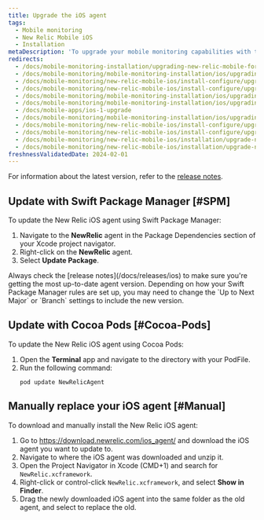```yaml
---
title: Upgrade the iOS agent
tags:
  - Mobile monitoring
  - New Relic Mobile iOS
  - Installation
metaDescription: 'To upgrade your mobile monitoring capabilities with the latest iOS agent, start here.'
redirects:
  - /docs/mobile-monitoring-installation/upgrading-new-relic-mobile-for-ios-apps
  - /docs/mobile-monitoring/mobile-monitoring-installation/ios/upgrading-new-relic-mobiles-ios-sdk
  - /docs/mobile-monitoring/new-relic-mobile-ios/install-configure/upgrading-new-relic-mobiles-ios-sdk
  - /docs/mobile-monitoring/new-relic-mobile-ios/install-configure/upgrade-new-relic-mobiles-ios-sdk
  - /docs/mobile-monitoring/mobile-monitoring-installation/ios/upgrading-new-relic-mobiles-ios-sdk-v4
  - /docs/mobile-monitoring/mobile-monitoring-installation/ios/upgrading-new-relic-mobiles-ios-sdk-v1-0
  - /docs/mobile-apps/ios-1-upgrade
  - /docs/mobile-monitoring/mobile-monitoring-installation/ios/upgrading-new-relic-mobiles-ios-sdk-v1
  - /docs/mobile-monitoring/new-relic-mobile-ios/install-configure/upgrading-new-relic-mobiles-ios-sdk-v4
  - /docs/mobile-monitoring/new-relic-mobile-ios/install-configure/upgrade-new-relic-mobiles-ios-sdk-v4
  - /docs/mobile-monitoring/new-relic-mobile-ios/installation/upgrade-new-relic-mobiles-ios-sdk-v4/
  - /docs/mobile-monitoring/new-relic-mobile-ios/installation/upgrade-new-relic-mobiles-ios-sdk
freshnessValidatedDate: 2024-02-01
---
```

 For information about the latest version, refer to the [release notes](/docs/releases/ios).

## Update with Swift Package Manager [#SPM]

To update the New Relic iOS agent using Swift Package Manager:

1. Navigate to the <DoNotTranslate>**NewRelic**</DoNotTranslate> agent in the Package Dependencies section of your Xcode project navigator.
2. Right-click on the <DoNotTranslate>**NewRelic**</DoNotTranslate> agent.
3. Select <DoNotTranslate>**Update Package**</DoNotTranslate>.

<Callout variant="important">
Always check the [release notes](/docs/releases/ios) to make sure you're getting the most up-to-date agent version. Depending on how your Swift Package Manager rules are set up, you may need to change the `Up to Next Major` or `Branch` settings to include the new version.
</Callout>

## Update with Cocoa Pods [#Cocoa-Pods]

To update the New Relic iOS agent using Cocoa Pods:

1. Open the <DoNotTranslate>**Terminal**</DoNotTranslate> app and navigate to the directory with your PodFile.
2. Run the following command:
   ```shell
   pod update NewRelicAgent
   ```

## Manually replace your iOS agent [#Manual]

To download and manually install the New Relic iOS agent:

1. Go to https://download.newrelic.com/ios_agent/ and download the iOS agent you want to update to.
2. Navigate to where the iOS agent was downloaded and unzip it.
3. Open the Project Navigator in Xcode (CMD+1) and search for `NewRelic.xcframework`.
4. Right-click or control-click `NewRelic.xcframework`, and select <DoNotTranslate>**Show in Finder**</DoNotTranslate>.
5. Drag the newly downloaded iOS agent into the same folder as the old agent, and select to replace the old.
